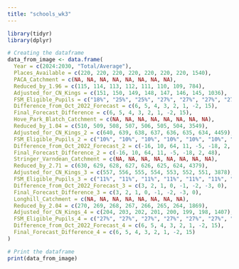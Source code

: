 ```yaml
---
title: "schools_wk3"
---
```


```r
library(tidyr)
library(dplyr)

# Creating the dataframe
data_from_image <- data.frame(
  Year = c(2024:2030, "Total/Average"),
  Places_Available = c(220, 220, 220, 220, 220, 220, 220, 1540),
  PACA_Catchment = c(NA, NA, NA, NA, NA, NA, NA, NA),
  Reduced_by_1.96 = c(115, 114, 113, 112, 111, 110, 109, 784),
  Adjusted_for_CN_Kings = c(151, 150, 149, 148, 147, 146, 145, 1036),
  FSM_Eligible_Pupils = c("18%", "25%", "25%", "27%", "27%", "27%", "27%", "26%"),
  Difference_from_Oct_2022_Forecast = c(6, 5, 4, 3, 2, 1, -2, 15),
  Final_Forecast_Difference = c(6, 5, 4, 3, 2, 1, -2, 15),
  Hove_Park_Blatch_Catchment = c(NA, NA, NA, NA, NA, NA, NA, NA),
  Reduced_by_1.04 = c(510, 509, 508, 507, 506, 505, 504, 3549),
  Adjusted_for_CN_Kings_2 = c(640, 639, 638, 637, 636, 635, 634, 4459),
  FSM_Eligible_Pupils_2 = c("10%", "10%", "10%", "10%", "10%", "10%", "10%", "10%"),
  Difference_from_Oct_2022_Forecast_2 = c(-16, 10, 64, 11, -5, -18, 2, 48),
  Final_Forecast_Difference_2 = c(-16, 10, 64, 11, -5, -18, 2, 48),
  Stringer_Varndean_Catchment = c(NA, NA, NA, NA, NA, NA, NA, NA),
  Reduced_by_2.71 = c(630, 629, 628, 627, 626, 625, 624, 4379),
  Adjusted_for_CN_Kings_3 = c(557, 556, 555, 554, 553, 552, 551, 3878),
  FSM_Eligible_Pupils_3 = c("11%", "11%", "11%", "11%", "11%", "11%", "11%", "11%"),
  Difference_from_Oct_2022_Forecast_3 = c(3, 2, 1, 0, -1, -2, -3, 0),
  Final_Forecast_Difference_3 = c(3, 2, 1, 0, -1, -2, -3, 0),
  Longhill_Catchment = c(NA, NA, NA, NA, NA, NA, NA, NA),
  Reduced_by_2.04 = c(270, 269, 268, 267, 266, 265, 264, 1869),
  Adjusted_for_CN_Kings_4 = c(204, 203, 202, 201, 200, 199, 198, 1407),
  FSM_Eligible_Pupils_4 = c("27%", "27%", "27%", "27%", "27%", "27%", "27%", "27%"),
  Difference_from_Oct_2022_Forecast_4 = c(6, 5, 4, 3, 2, 1, -2, 15),
  Final_Forecast_Difference_4 = c(6, 5, 4, 3, 2, 1, -2, 15)
)

# Print the dataframe
print(data_from_image)

```
